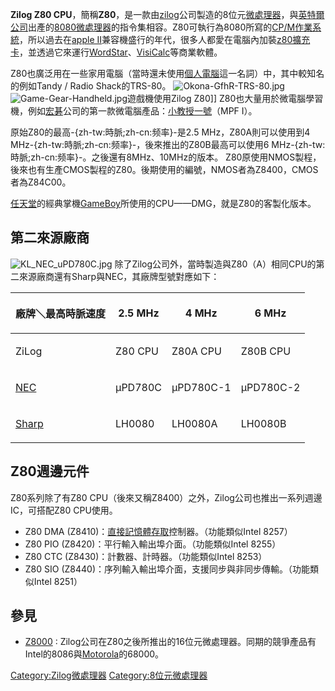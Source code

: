 {{multiple issues|
{{copyedit|time=2016-11-01T07:16:24+00:00}}
{{unreferenced|time=2016-11-01T07:16:24+00:00}}
}}
{{noteTA
|G1=IT
}}
{{Infobox CPU
|name=Zilog Z80
|image=Zilog Z80.jpg
|caption=最早期生產的Z80微處理器，上面的日期碼顯示生產1976年6月
|produced-start=1976
|produced-end=當前
|slowest=| slow-unit=MHz
|fastest=| fast-unit=MHz
|manuf1={{link-en|Zilog|Zilog}}
|arch=
|pack1=
}}
'''Zilog Z80 CPU'''，簡稱'''Z80'''，是一款由[[zilog|zilog]]公司製造的8位元[[微處理器|微處理器]]，與[[英特爾公司|英特爾公司]]出產的[[Intel_8080|8080]][[微處理器|微處理器]]的指令集相容。Z80可執行為8080所寫的[[CP/M|CP/M]][[作業系統|作業系統]]，所以過去在[[apple_II|apple II]]兼容機盛行的年代，很多人都愛在電腦內加裝[[z80擴充卡|z80擴充卡]]，並透過它來運行[[WordStar|WordStar]]、[[VisiCalc|VisiCalc]]等商業軟體。

Z80也廣泛用在一些家用電腦（當時還未使用[[個人電腦|個人電腦]]這一名詞）中，其中較知名的例如Tandy / Radio Shack的TRS-80。
[[File:Okona-GfhR-TRS-80.jpg|thumb]]
[[File:Game-Gear-Handheld.jpg|thumb]]遊戲機使用Zilog Z80]]
Z80也大量用於微電腦學習機，例如[[宏碁|宏碁]]公司的第一款微電腦產品：[[小教授一號|小教授一號]]（MPF I）。

原始Z80的最高-{zh-tw:時脈;zh-cn:频率}-是2.5 MHz，Z80A則可以使用到4 MHz-{zh-tw:時脈;zh-cn:频率}-，後來推出的Z80B最高可以使用6 MHz-{zh-tw:時脈;zh-cn:频率}-。之後還有8MHz、10MHz的版本。
Z80原使用NMOS製程，後來也有生產CMOS製程的Z80。後期使用的編號，NMOS者為Z8400，CMOS者為Z84C00。

[[任天堂|任天堂]]的經典掌機[[GameBoy|GameBoy]]所使用的CPU——DMG，就是Z80的客製化版本。

== 第二來源廠商 ==
[[File:KL_NEC_uPD780C.jpg|thumb]]
除了Zilog公司外，當時製造與Z80（A）相同CPU的第二來源廠商還有Sharp與NEC，其廠牌型號對應如下：
{| class="wikitable" border="1"
|-
!  廠牌＼最高時脈速度
!  2.5 MHz
!  4 MHz
!  6 MHz
|-
|  ZiLog
|  Z80 CPU
|  Z80A CPU
|  Z80B CPU
|-
|  [[NEC|NEC]]
|  µPD780C
|  µPD780C-1
|  µPD780C-2
|-
|  [[夏普|Sharp]]
|  LH0080
|  LH0080A
|  LH0080B  
|}

== Z80週邊元件 ==
Z80系列除了有Z80 CPU（後來又稱Z8400）之外，Zilog公司也推出一系列週邊IC，可搭配Z80 CPU使用。
* Z80 DMA (Z8410)：[[直接記憶體存取|直接記憶體存取]]控制器。（功能類似Intel 8257）
* Z80 PIO (Z8420)：平行輸入輸出埠介面。（功能類似Intel 8255）
* Z80 CTC (Z8430)：計數器、計時器。（功能類似Intel 8253）
* Z80 SIO (Z8440)：序列輸入輸出埠介面，支援同步與非同步傳輸。（功能類似Intel 8251）

== 參見 ==
* [[Z8000|Z8000]] : Zilog公司在Z80之後所推出的16位元微處理器。同期的競爭產品有Intel的8086與[[摩托罗拉|Motorola]]的68000。

{{Authority control}}
[[Category:Zilog微處理器|Category:Zilog微處理器]]
[[Category:8位元微處理器|Category:8位元微處理器]]